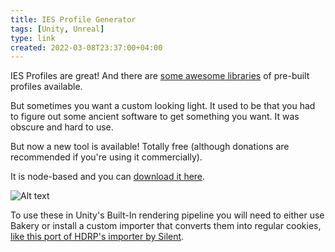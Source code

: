 ```yaml
---
title: IES Profile Generator
tags: [Unity, Unreal]
type: link
created: 2022-03-08T23:37:00+04:00
---
```


IES Profiles are great! And there are [some awesome libraries](/ies-lights-library) of pre-built profiles available.

But sometimes you want a custom looking light. It used to be that you had to figure out some ancient software to get something you want. It was obscure and hard to use.

But now a new tool is available! Totally free (although donations are recommended if you're using it commercially).

It is node-based and you can [download it here](https://cndl.io/).

![Alt text](/img/tips/ies-profile-generator/ies-profile-generator-heroimage.png)

To use these in Unity's Built-In rendering pipeline you will need to either use Bakery or install a custom importer that converts them into regular cookies, [like this port of HDRP's importer by Silent](https://github.com/s-ilent/unity-birp-iesimporter).
